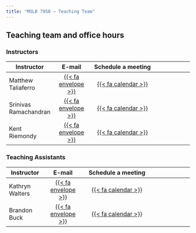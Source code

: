 ```yaml
---
title: "MOLB 7950 — Teaching Team"
---
```


## Teaching team and office hours

### Instructors

| **Instructor**        |   **E-mail**  |  **Schedule a meeting**  |
|---------------|:-------------:|:-------------------------:|:-------------:|
| Matthew Taliaferro       |    <a href="mailto:matthew.taliaferro@cuanschutz.edu">{{< fa envelope >}}</a>    |    <a href="http://calendly.com/matthew-taliaferro">{{< fa calendar >}}</a>    |
| Srinivas Ramachandran        |  <a href="mailto:srinivas.ramachandran@cuanschutz.edu">{{< fa envelope >}}</a>  |    <a href="http://calendly.com/srinivas-ramachandran">{{< fa calendar >}}</a>  |
| Kent Riemondy         |     <a href="mailto:kent.riemondy@cuanschutz.edu">{{< fa envelope >}}</a>     |    <a href="http://calendly.com/kent-riemondy">{{< fa calendar >}}</a> |

### Teaching Assistants

| **Instructor**        |   **E-mail**  |  **Schedule a meeting**  |
|---------------|:-------------:|:-------------------------:|:-------------:|
| Kathryn Walters | <a href="mailto:kathryn.walters@cuanschutz.edu">{{< fa envelope >}}</a> |  <a href="http://calendly.com/kathryn-walters">{{< fa calendar >}}</a> |
| Brandon Buck |  <a href="mailto:brandon.buck@cuanschutz.edu">{{< fa envelope >}}</a>  | <a href="http://calendly.com/brandon_buck">{{< fa calendar >}}</a> |

